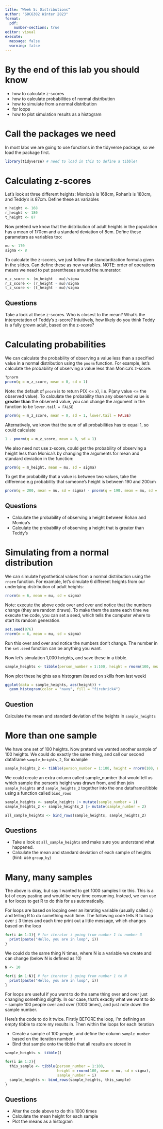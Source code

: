 ```yaml
---
title: "Week 5: Distributions"
author: "SOC6302 Winter 2023"
format: 
  pdf:
    number-sections: true
editor: visual
execute:
  message: false
  warning: false
---
```


# By the end of this lab you should know

-   how to calculate z-scores
-   how to calculate probabilities of normal distribution
-   how to simulate from a normal distribution
-   for loops
-   how to plot simulation results as a histogram

# Call the packages we need

In most labs we are going to use functions in the tidyverse package, so we load the package first.

```r
library(tidyverse) # need to load in this to define a tibble!
```

# Calculating z-scores

Let's look at three different heights: Monica's is 168cm, Rohan's is 180cm, and Teddy's is 87cm. Define these as variables

```r
m_height <- 168
r_height <- 180
t_height <- 87
```

Now pretend we know that the distribution of adult heights in the population has a mean of 170cm and a standard deviation of 8cm. Define these parameters as variables too:

```r
mu <- 170
sigma <- 8
```

To calculate the z-scores, we just follow the standardization formula given in the slides. Can define these as new variables. NOTE: order of operations means we need to put parentheses around the numerator:

```r
m_z_score <- (m_height - mu)/sigma
r_z_score <- (r_height - mu)/sigma
t_z_score <- (t_height - mu)/sigma

```

## Questions

Take a look at these z-scores. Who is closest to the mean? What's the interpretation of Teddy's z-score? Intuitively, how likely do you think Teddy is a fully grown adult, based on the z-score?

# Calculating probabilities

We can calculate the probability of observing a value less than a specified value in a normal distribution using the `pnorm` function. For example, let's calculate the probability of observing a value less than Monica's z-score:

```r
?pnorm
pnorm(q = m_z_score, mean = 0, sd = 1)
```

Note: the default of `pnorm` is to return P(X \<= x), i.e. P(any value \<= the observed value). To calculate the probability than any observed value is **greater than** the observed value, you can change the argument in the function to be `lower.tail = FALSE`

```r
pnorm(q = m_z_score, mean = 0, sd = 1, lower.tail = FALSE)
```

Alternatively, we know that the sum of all probabilities has to equal 1, so could calculate

```r
1 - pnorm(q = m_z_score, mean = 0, sd = 1)
```

We also need not use z-score, could get the probability of observing a height less than Monica's by changing the arguments for mean and standard deviation in the function:

```r
pnorm(q = m_height, mean = mu, sd = sigma)
```

To get the probability that a value is between two values, take the difference e.g probability that someone's height is between 190 and 200cm

```r
pnorm(q = 200, mean = mu, sd = sigma) - pnorm(q = 190, mean = mu, sd = sigma)
```

## Questions

-   Calculate the probability of observing a height between Rohan and Monica's
-   Calculate the probability of observing a height that is greater than Teddy's

# Simulating from a normal distribution

We can simulate hypothetical values from a normal distribution using the `rnorm` function. For example, let's simulate 6 different heights from our underlying distribution of adult heights:

```r
rnorm(n = 6, mean = mu, sd = sigma)
```

Note: execute the above code over and over and notice that the numbers change (they are random draws). To make them the same each time we execute the code, you can set a seed, which tells the computer where to start its random generation.

```r
set.seed(876)
rnorm(n = 6, mean = mu, sd = sigma)
```

Run this over and over and notice the numbers don't change. The number in the `set.seed` function can be anything you want.

Now let's simulation 1,000 heights, and save these in a tibble.

```r
sample_heights <- tibble(person_number = 1:100, height = rnorm(100, mean = mu, sd = sigma))
```

Now plot these heights as a histogram (based on skills from last week)

```r
ggplot(data = sample_heights, aes(height)) + 
  geom_histogram(color = "navy", fill = "firebrick4") 
```

## Question

Calculate the mean and standard deviation of the heights in `sample_heights`

# More than one sample

We have one set of 100 heights. Now pretend we wanted another sample of 100 heights. We could do exactly the same thing, and call our second dataframe `sample_heights_2`, for example

```r
sample_heights_2 <- tibble(person_number = 1:100, height = rnorm(100, mean = mu, sd = sigma))
```

We could create an extra column called sample_number that would tell us which sample the person's height was drawn from, and then join `sample_heights` and `sample_heights_2` together into the one dataframe/tibble using a function called `bind_rows`

```r
sample_heights <- sample_heights |> mutate(sample_number = 1)
sample_heights_2 <- sample_heights_2 |> mutate(sample_number = 2)

all_sample_heights <- bind_rows(sample_heights, sample_heights_2)
```

## Questions

-   Take a look at `all_sample_heights` and make sure you understand what happened.
-   Calculate the mean and standard deviation of each sample of heights (hint: use `group_by`)

# Many, many samples

The above is okay, but say I wanted to get 1000 samples like this. This is a lot of copy pasting and would be very time consuming. Instead, we can use a for loops to get R to do this for us automatically.

For loops are based on looping over an iterating variable (usually called `i`) and telling R to do something each time. The following code tells R to loop over `i` 3 times and each time print out a little message, which changes based on the loop

```r
for(i in 1:3){ # for iterator i going from number 1 to number 3
  print(paste("Hello, you are in loop", i))
}
```

We could do the same thing N times, where N is a variable we create and can change (below N is defined as 10)

```r
N <- 10

for(i in 1:N){ # for iterator i going from number 1 to N
  print(paste("Hello, you are in loop", i))
}
```

For loops are useful if you want to do the same thing over and over just changing something slightly. In our case, that's exactly what we want to do -- sample 100 people over and over (1000 times), and just note down the sample number.

Here's the code to do it twice. Firstly BEFORE the loop, I'm defining an empty tibble to store my results in. Then within the loops for each iteration

-   Create a sample of 100 people, and define the column `sample_number` based on the iteration number i
-   Bind that sample onto the tibble that all results are stored in

```r

sample_heights <- tibble()

for(i in 1:2){
  this_sample <- tibble(person_number = 1:100, 
                        height = rnorm(100, mean = mu, sd = sigma), 
                        sample_number = i)
  sample_heights <- bind_rows(sample_heights, this_sample)
}

```

## Questions

-   Alter the code above to do this 1000 times
-   Calculate the mean height for each sample
-   Plot the means as a histogram
